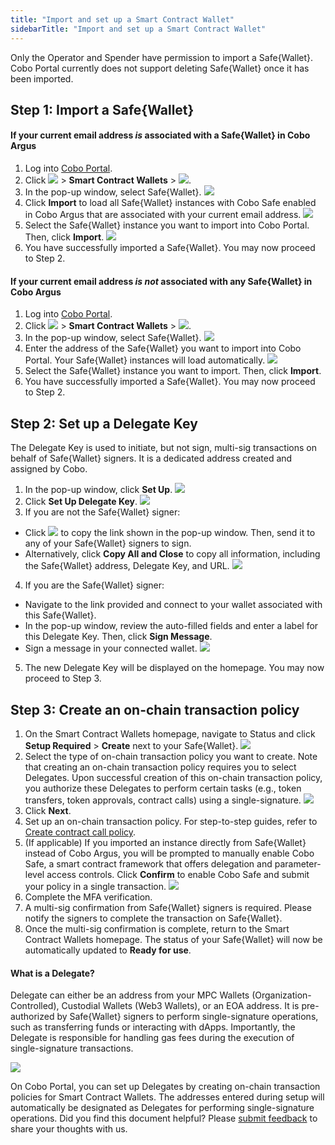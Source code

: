 ```yaml
---
title: "Import and set up a Smart Contract Wallet"
sidebarTitle: "Import and set up a Smart Contract Wallet"
---
```


<Note>Only the Operator and Spender have permission to import a Safe&#123;Wallet&#125;. Cobo Portal currently does not support deleting Safe&#123;Wallet&#125; once it has been imported.</Note>

## Step 1: Import a Safe&#123;Wallet&#125;

#### If your current email address _is_ associated with a Safe&#123;Wallet&#125; in Cobo Argus

1. Log into [Cobo Portal](https://portal.cobo.com/login).
2. Click <img src="/en/images/smart-contract-wallet/button_wallet.svg" className="icon"></img> > **Smart Contract Wallets** > <img src="/en/images/smart-contract-wallet/button_import.svg" className="icon"></img>.
3. In the pop-up window, select Safe&#123;Wallet&#125;.
<img src="/en/images/smart-contract-wallet/safe wallet.png" className="screenshot_modal"></img>
4. Click **Import** to load all Safe&#123;Wallet&#125; instances with Cobo Safe enabled in Cobo Argus that are associated with your current email address.
<img src="/en/images/smart-contract-wallet/import from argus.png" className="screenshot_modal"></img>
5. Select the Safe&#123;Wallet&#125; instance you want to import into Cobo Portal. Then, click **Import**.
<img src="/en/images/smart-contract-wallet/select argus.png" className="screenshot_modal"></img>
6. You have successfully imported a Safe&#123;Wallet&#125;. You may now proceed to Step 2.

#### If your current email address _is not_ associated with any Safe&#123;Wallet&#125; in Cobo Argus

1. Log into [Cobo Portal](https://portal.cobo.com/login).
2. Click <img src="/en/images/smart-contract-wallet/button_wallet.svg" className="icon"></img> > **Smart Contract Wallets** > <img src="/en/images/smart-contract-wallet/button_import.svg" className="icon"></img>.
3. In the pop-up window, select Safe&#123;Wallet&#125;.
<img src="/en/images/smart-contract-wallet/safe wallet.png" className="screenshot_modal"></img>
4. Enter the address of the Safe&#123;Wallet&#125; you want to import into Cobo Portal. Your Safe&#123;Wallet&#125; instances will load automatically.
<img src="/en/images/smart-contract-wallet/load.png" className="screenshot_modal"></img>
5. Select the Safe&#123;Wallet&#125; instance you want to import. Then, click **Import**.
6. You have successfully imported a Safe&#123;Wallet&#125;. You may now proceed to Step 2.

## Step 2: Set up a Delegate Key

The Delegate Key is used to initiate, but not sign, multi-sig transactions on behalf of Safe&#123;Wallet&#125; signers. It is a dedicated address created and assigned by Cobo.

1. In the pop-up window, click **Set Up**.
<img src="/en/images/smart-contract-wallet/import success.png" className="screenshot_modal"></img>
2. Click **Set Up Delegate Key**.
<img src="/en/images/smart-contract-wallet/set up delegate key.png" className="screenshot_modal"></img>
3. If you are not the Safe&#123;Wallet&#125; signer:
- Click <img src="/en/images/smart-contract-wallet/button_copy.svg" className="icon"></img> to copy the link shown in the pop-up window. Then, send it to any of your Safe&#123;Wallet&#125; signers to sign.
- Alternatively, click **Copy All and Close** to copy all information, including the Safe&#123;Wallet&#125; address, Delegate Key, and URL.
<img src="/en/images/smart-contract-wallet/4.png" className="screenshot_modal"></img>
4. If you are the Safe&#123;Wallet&#125; signer:
- Navigate to the link provided and connect to your wallet associated with this Safe&#123;Wallet&#125;.
- In the pop-up window, review the auto-filled fields and enter a label for this Delegate Key. Then, click **Sign Message**.
- Sign a message in your connected wallet.
<img src="/en/images/smart-contract-wallet/set up your delegate key.png" className="screenshot_modal"></img>
5. The new Delegate Key will be displayed on the homepage. You may now proceed to Step 3.

## Step 3: Create an on-chain transaction policy
1. On the Smart Contract Wallets homepage, navigate to Status and click **Setup Required** > **Create** next to your Safe&#123;Wallet&#125;.
<img src="/en/images/smart-contract-wallet/create policy.png" className="screenshot_modal"></img>
2. Select the type of on-chain transaction policy you want to create. Note that creating an on-chain transaction policy requires you to select Delegates. Upon successful creation of this on-chain transaction policy, you authorize these Delegates to perform certain tasks (e.g., token transfers, token approvals, contract calls) using a single-signature.
<img src="/en/images/smart-contract-wallet/on-chain tx types.png" className="screenshot_modal"></img>
3. Click **Next**.
4. Set up an on-chain transaction policy. For step-to-step guides, refer to [Create contract call policy](/en/portal/risk-controls/create-on-chain-policy).
5. (If applicable) If you imported an instance directly from Safe&#123;Wallet&#125; instead of Cobo Argus, you will be prompted to manually enable Cobo Safe, a smart contract framework that offers delegation and parameter-level access controls. Click **Confirm** to enable Cobo Safe and submit your policy in a single transaction.
<img src="/en/images/smart-contract-wallet/enable cobo safe.png" className="screenshot_modal"></img>
6. Complete the MFA verification.
7. A multi-sig confirmation from Safe&#123;Wallet&#125; signers is required. Please notify the signers to complete the transaction on Safe&#123;Wallet&#125;.
8. Once the multi-sig confirmation is complete, return to the Smart Contract Wallets homepage. The status of your Safe&#123;Wallet&#125; will now be automatically updated to **Ready for use**.

#### What is a Delegate?

Delegate can either be an address from your MPC Wallets (Organization-Controlled), Custodial Wallets (Web3 Wallets), or an EOA address. It is pre-authorized by Safe&#123;Wallet&#125; signers to perform single-signature operations, such as transferring funds or interacting with dApps. Importantly, the Delegate is responsible for handling gas fees during the execution of single-signature transactions.

<img src="/en/images/smart-contract-wallet/8.png" className="screenshot"></img>

On Cobo Portal, you can set up Delegates by creating on-chain transaction policies for Smart Contract Wallets. The addresses entered during setup will automatically be designated as Delegates for performing single-signature operations.
<Tip>Did you find this document helpful? Please [submit feedback](https://forms.zohopublic.com/cobo/form/DocumentFeedbackForm/formperma/QvLOhxJv1_JMsJ-1dleZ8Itb_7rzN-LtgvsDdxosoVI?referrername=manuals) to share your thoughts with us.</Tip>
